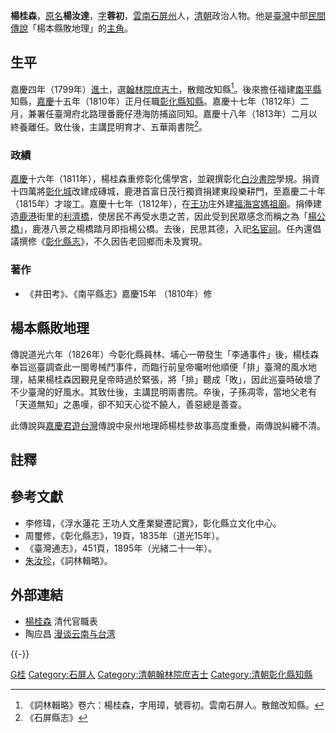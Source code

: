 '''楊桂森'''，[[原名|原名]]'''楊汝達'''，[[表字|字]]'''蓉初'''{{NoteTag|1=《詞林輯略》作「字用璋，號蓉初。」}}，[[雲南|雲南]][[石屏州|石屏州]]人，[[清朝|清朝]]政治人物。他是[[臺灣|臺灣]]中部[[民間傳說|民間傳說]]「楊本縣敗地理」的[[主角|主角]]。{{r|楊}}

==生平==
嘉慶四年（1799年）[[進士|進士]]，選[[翰林院|翰林院]][[庶吉士|庶吉士]]，散館改知縣<ref>《詞林輯略》卷六：楊桂森，字用璋，號蓉初。雲南石屏人。散館改知縣。</ref>。後來擔任福建[[南平縣|南平縣]]知縣，[[嘉慶|嘉慶]]十五年（1810年）正月任職[[彰化縣_(清朝)|彰化縣]][[知縣|知縣]]{{r|楊}}。嘉慶十七年（1812年）二月，兼署任臺灣府北路理番鹿仔港海防捕盜同知。嘉慶十八年（1813年）二月以終養離任{{r|楊}}。致仕後，主講昆明育才、五華兩書院<ref>《石屏縣志》</ref>。{{FACT|卒後，子孫凋零，當地父老有“天道无知”之歎。}}

===政績===
[[嘉慶|嘉慶]]十六年（1811年），楊桂森重修彰化儒學宮，並親撰彰化[[白沙書院|白沙書院]]學規。捐資十四萬將[[彰化縣城|彰化城]]改建成磚城，鹿港首富日茂行獨資捐建東段樂耕門，至嘉慶二十年（1815年）才竣工。嘉慶十七年（1812年），在[[王功|王功]]庄外建[[福海宮|福海宮]][[媽祖廟|媽祖廟]]。捐俸建造[[鹿港鎮|鹿港]]街里的[[利濟橋|利濟橋]]，使居民不再受水患之苦，因此受到民眾感念而稱之為「[[楊公橋|楊公橋]]」，鹿港八景之楊橋踏月即指楊公橋。去後，民思其德，入祀[[彰化孔子廟|名宦祠]]。任內還倡議撰修《[[彰化縣志|彰化縣志]]》，不久因告老回鄉而未及實現。

===著作===
*《井田考》、《南平縣志》嘉慶15年 （1810年）修

==楊本縣敗地理==
傳說道光六年（1826年）今彰化縣員林、埔心一帶發生「李通事件」後，楊桂森奉旨巡臺調查此一閩粵械鬥事件，而臨行前皇帝囑咐他順便「排」臺灣的風水地理，結果楊桂森因覲見皇帝時過於緊張，將「排」聽成「敗」，因此巡臺時破壞了不少臺灣的好風水。其致仕後，主講昆明兩書院。卒後，子孫凋零，當地父老有「天道無知」之愚嘆，卻不知天心從不饒人，善惡總是善查。

此傳說與[[嘉慶君遊台灣|嘉慶君遊台灣]]傳說中泉州地理師楊桂參故事高度重疊，兩傳說糾纏不清。

==註釋==
{{NoteFoot}}

==參考文獻==
{{reflist|refs=
<ref name="楊">{{cite book|author=楊彥騏 |title=《虎尾的大代誌》|publisher=雲林縣政府文化局 |isbn=957-01-3838-6 |pages=12、13頁|date=2003年3月}}</ref>
}}
*李修瑋，《浮水蓮花 王功人文產業變遷記實》，彰化縣立文化中心。
*周璽修，《彰化縣志》，19頁，1835年（道光15年）。
*《臺灣通志》，451頁，1895年（光緒二十一年）。
*[[朱汝珍|朱汝珍]]，《詞林輯略》。

==外部連結==
*[http://140.112.30.227/career_tb/Find_person.php?person_name=%E6%A5%8A%E6%A1%82%E6%A3%AE&submit=%E9%80%81%E5%87%BA 楊桂森]{{dead link|date=2018年3月 |bot=InternetArchiveBot |fix-attempted=yes }} 清代官職表
*陶应昌 [http://www.taoyingchang.tk/28459358482011321335199822148828286.html 漫谈云南与台湾]{{Dead link|date=2018年7月 |bot=InternetArchiveBot |fix-attempted=yes }}

{{-}}
{{start box}}
{{s-off}}
{{Succession box|[[陳國麟|陳國麟]]|[[李雲龍_(臺灣)|李雲龍]]|[[臺灣府|臺灣府]][[彰化縣|彰化縣]][[知縣|知縣]]|<small>嘉慶十五年（1810年）正月任</small>}}
{{end box}}

{{嘉慶四年己未科殿試金榜}}

{{Authority control}}

{{DEFAULTSORT:Yang杨}}
[[Category:杨姓|G桂]]
[[Category:石屏人|Category:石屏人]]
[[Category:清朝翰林院庶吉士|Category:清朝翰林院庶吉士]]
[[Category:清朝彰化縣知縣|Category:清朝彰化縣知縣]]